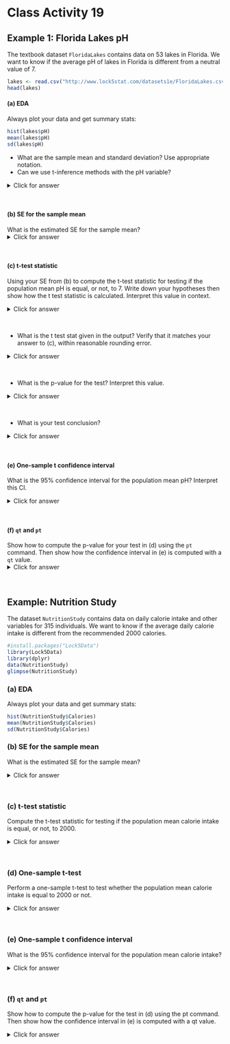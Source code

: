 # Class Activity 19


## Example 1: Florida Lakes pH

The textbook dataset `FloridaLakes` contains data on 53 lakes in Florida. We want to know if the average pH of lakes in Florida is different from a neutral value of 7. 

```r
lakes <- read.csv("http://www.lock5stat.com/datasets1e/FloridaLakes.csv")
head(lakes)
```

#### (a) EDA 

Always plot your data and get summary stats:

```r
hist(lakes$pH)
mean(lakes$pH)
sd(lakes$pH)
```

- What are the sample mean and standard deviation? Use appropriate notation.
- Can we use t-inference methods with the pH variable?


<details><summary><red>Click for answer</red></summary>

*Answer:* The average pH was $\bar{x} = 6.591$ with a standard deviation of $s=1.288$. The distribution of pH is symmetric with no outliers, so we can use t-inference methods.  
</details><br>

#### (b) SE for the sample mean

What is the estimated SE for the sample mean?
<details><summary><red>Click for answer</red></summary>

*Answer:* The estimated SE for the sample mean is $SE_{\bar{x}} = 0.1770$.

```r
sd(lakes$pH)/sqrt(53)
```

</details><br>

#### (c) t-test statistic

Using your SE from (b) to compute the t-test statistic for testing if the population mean pH is equal, or not, to 7. Write down your hypotheses then show how the t test statistic is calculated. Interpret this value in context. 

<details><summary><red>Click for answer</red></summary>

*Answer:* The hypotheses are $H_0: \mu = 7$ vs $H_A: \mu \neq 7$. The test stat is 

$$
t = \dfrac{6.591 - 7}{1.288/\sqrt{53}} = -2.3134
$$

The observed mean of 6.591 is 2.3 SEs below the hypothesized mean of 7.

```r
(mean(lakes$pH) - 7)/(sd(lakes$pH)/sqrt(53)) 
```

### (d) One-sample t-test

The function `t.test(x, mu=)` can be used for a one sample test comparing the sample mean of `x` to the hypothesized value given to  `mu=`. Here we are testing whether the population mean is equal to 7 or not:

```r
t.test(lakes$pH, mu = 7)
```
</details><br>


- What is the t test stat given in the output? Verify that it matches your answer to (c), within reasonable rounding error.

<details><summary><red>Click for answer</red></summary>

*Answer:* The test stat  is -2.31. 

</details><br>

- What is the p-value for the test? Interpret this value.

<details><summary><red>Click for answer</red></summary>

*Answer:* The p-value is 0.025. If the mean pH of all lakes is 7, then we would see a sample mean that is at least 2.31 SEs away from 7 about 2.5% of the time in samples of 53 lakes. 

</details><br>


- What is your test conclusion?

<details><summary><red>Click for answer</red></summary>

*Answer:* There is a statistically significant difference between the observed mean pH of 6.591 and the hypothesized mean of 7 (t=-2.31, df=52, p=0.025).

</details><br>

#### (e) One-sample t confidence interval

What is the 95% confidence interval for the population mean pH? Interpret this CI. 

<details><summary><red>Click for answer</red></summary>

*Answer:* We are 95% confident that the mean pH of all lakes in Florida is between 6.24 and 6.95.

</details><br>


#### (f) `qt` and `pt`

Show how to compute the p-value for your test in (d) using the `pt` command. Then show how the confidence interval in (e) is computed with a `qt` value. 
<details><summary><red>Click for answer</red></summary>

*Answer:* For the two-sided test, the p-value is twice the proportion below the test stat $t=-2.313$ under a t-distribution with $df=53-1=52$

```r
2*pt(-2.313,df=52)
```

For a 95% CI, we get the 97.5th percentile from the same t-distribution

```r
qt(.975,52)
```

</details><br>



## Example: Nutrition Study

The dataset `NutritionStudy` contains data on daily calorie intake and other variables for 315 individuals. We want to know if the average daily calorie intake is different from the recommended 2000 calories.

```r
#install.packages("Lock5Data")
library(Lock5Data)
library(dplyr)
data(NutritionStudy)
glimpse(NutritionStudy)
```


### (a) EDA 

Always plot your data and get summary stats:

```r
hist(NutritionStudy$Calories)
mean(NutritionStudy$Calories)
sd(NutritionStudy$Calories)
```


### (b) SE for the sample mean

What is the estimated SE for the sample mean?


<details><summary><red>Click for answer</red></summary>

*Answer:*

```r
n <- length(NutritionStudy$Calories)
SE <- sd(NutritionStudy$Calories) / sqrt(n)
SE
```

</details><br>

### (c) t-test statistic

Compute the t-test statistic for testing if the population mean calorie intake is equal, or not, to 2000.

<details><summary><red>Click for answer</red></summary>

*Answer:*

```r
t_stat <- (mean(NutritionStudy$Calories) - 2000) / SE
t_stat
```

</details><br>

### (d) One-sample t-test

Perform a one-sample t-test to test whether the population mean calorie intake is equal to 2000 or not.

<details><summary><red>Click for answer</red></summary>

*Answer:*

```r
t.test(NutritionStudy$Calories, mu = 2000)
```

</details><br>

### (e) One-sample t confidence interval

What is the 95% confidence interval for the population mean calorie intake?

<details><summary><red>Click for answer</red></summary>

*Answer:*

```r
ci <- t.test(NutritionStudy$Calories, mu = 2000)$conf.int
ci
```

</details><br>

### (f) `qt` and `pt`

Show how to compute the p-value for the test in (d) using the pt command. Then show how the confidence interval in (e) is computed with a qt value.

<details><summary><red>Click for answer</red></summary>

*Answer:*

```r
p_value <- 2 * pt(-abs(t_stat), df = n - 1)
p_value
```


```r
t_star <- qt(0.975, df = n - 1)
t_star
```

</details><br>
